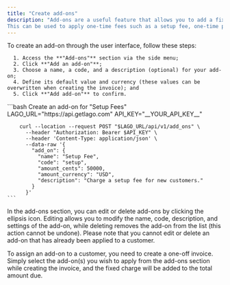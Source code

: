 ```yaml
---
title: "Create add-ons"
description: "Add-ons are a useful feature that allows you to add a fixed charge that is not recurring to one-off invoices. 
This can be used to apply one-time fees such as a setup fee, one-time payment, or customer success fee."
---
```


<Tabs>
  <Tab title="Dashboard">
    To create an add-on through the user interface, follow these steps:

      1. Access the **"Add-ons"** section via the side menu;
      2. Click **"Add an add-on"**;
      3. Choose a name, a code, and a description (optional) for your add-on;
      4. Define its default value and currency (these values can be overwritten when creating the invoice); and
      5. Click **"Add add-on"** to confirm.
  </Tab>
  <Tab title="API">
    ```bash Create an add-on for "Setup Fees"
        LAGO_URL="https://api.getlago.com"
        API_KEY="__YOUR_API_KEY__"

        curl --location --request POST "$LAGO_URL/api/v1/add_ons" \
          --header "Authorization: Bearer $API_KEY" \
          --header 'Content-Type: application/json' \
          --data-raw '{
            "add_on": {
              "name": "Setup Fee",
              "code": "setup",
              "amount_cents": 50000,
              "amount_currency": "USD",
              "description": "Charge a setup fee for new customers."
            }
          }'
    ```
  </Tab>
</Tabs>

In the add-ons section, you can edit or delete add-ons by clicking the ellipsis icon. 
Editing allows you to modify the name, code, description, and settings of the add-on, while deleting removes the add-on 
from the list (this action cannot be undone). Please note that you cannot edit or delete an add-on that has already been applied 
to a customer.

To assign an add-on to a customer, you need to create a one-off invoice. 
Simply select the add-on(s) you wish to apply from the add-ons section while creating the invoice, and the fixed charge 
will be added to the total amount due.